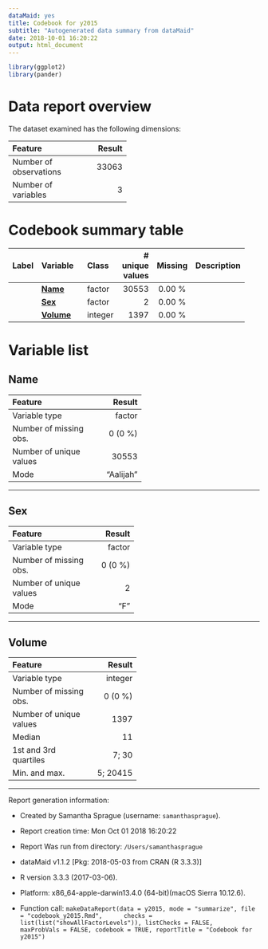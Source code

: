 ```yaml
---
dataMaid: yes
title: Codebook for y2015
subtitle: "Autogenerated data summary from dataMaid"
date: 2018-10-01 16:20:22
output: html_document
---
```

```r
library(ggplot2)
library(pander)
```
# Data report overview
The dataset examined has the following dimensions:


---------------------------------
Feature                    Result
------------------------ --------
Number of observations      33063

Number of variables             3
---------------------------------










# Codebook summary table

-------------------------------------------------------------------
Label   Variable       Class       # unique  Missing  Description  
                                     values                        
------- -------------- --------- ---------- --------- -------------
        **[Name]**     factor         30553  0.00 %                

        **[Sex]**      factor             2  0.00 %                

        **[Volume]**   integer         1397  0.00 %                
-------------------------------------------------------------------




# Variable list
## Name


-------------------------------------
Feature                        Result
------------------------- -----------
Variable type                  factor

Number of missing obs.        0 (0 %)

Number of unique values         30553

Mode                        "Aalijah"
-------------------------------------




---

## Sex


-----------------------------------
Feature                      Result
------------------------- ---------
Variable type                factor

Number of missing obs.      0 (0 %)

Number of unique values           2

Mode                            "F"
-----------------------------------




---

## Volume


------------------------------------
Feature                       Result
------------------------- ----------
Variable type                integer

Number of missing obs.       0 (0 %)

Number of unique values         1397

Median                            11

1st and 3rd quartiles          7; 30

Min. and max.               5; 20415
------------------------------------




---



Report generation information:

 *  Created by Samantha Sprague (username: `samanthasprague`).

 *  Report creation time: Mon Oct 01 2018 16:20:22

 *  Report Was run from directory: `/Users/samanthasprague`

 *  dataMaid v1.1.2 [Pkg: 2018-05-03 from CRAN (R 3.3.3)]

 *  R version 3.3.3 (2017-03-06).

 *  Platform: x86_64-apple-darwin13.4.0 (64-bit)(macOS Sierra 10.12.6).

 *  Function call: `makeDataReport(data = y2015, mode = "summarize", file = "codebook_y2015.Rmd", 
    checks = list(list("showAllFactorLevels")), listChecks = FALSE, 
    maxProbVals = FALSE, codebook = TRUE, reportTitle = "Codebook for y2015")`

